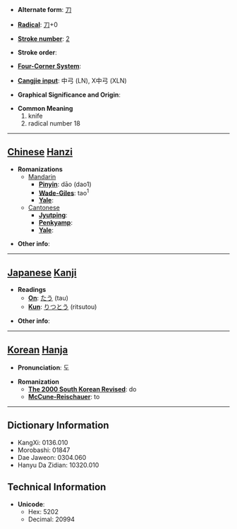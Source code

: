 * '''Alternate form''': [[刀]]

* '''[[Wiktionary:Chinese radical index| Radical]]''': [[Wiktionary:Chinese radical index 刀|刀]]+0

* '''[[Wiktionary:Chinese total strokes index|Stroke number]]''': [[Wiktionary:Chinese total strokes index 2|2]]

* '''Stroke order''': 

* '''[[Wiktionary:Chinese four corner index|Four-Corner System]]''': 

* '''[[Wiktionary:Chinese Cangjie index|Cangjie input]]''': 中弓 (LN), X中弓 (XLN)

* '''Graphical Significance and Origin''': 

* '''Common Meaning'''
*#knife
*# radical number 18


----

== [[Chinese]] [[Hanzi]] ==

* '''Romanizations'''
** [[Mandarin]]
*** '''[[Pinyin]]''': dāo (dao1)
*** '''[[Wade-Giles]]''': tao<sup>1</sup>
*** '''[[Yale]]''': 
**[[Cantonese]]
***'''[[Jyutping]]''':
***'''[[Penkyamp]]''': 
***'''[[Yale]]''': 

* '''Other info''': 

----

== [[Japanese]] [[Kanji]] ==

* '''Readings'''
** '''[[On]]''': [[たう]] (tau)
** '''[[Kun]]''': [[りつとう]] (ritsutou)

* '''Other info''':  

----

== [[Korean]] [[Hanja]] ==

* '''Pronunciation''': 도

* '''Romanization'''
** '''[[The 2000 South Korean Revised Romanization|The 2000 South Korean Revised]]''': do
** '''[[McCune-Reischauer]]''': to

----

== Dictionary Information ==

* KangXi: 0136.010
* Morobashi: 01847
* Dae Jaweon: 0304.060
* Hanyu Da Zidian: 10320.010

== Technical Information ==

* '''Unicode''':
** Hex: 5202
** Decimal: 20994